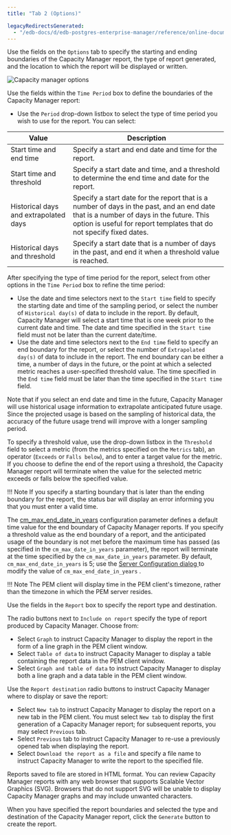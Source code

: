 ```yaml
---
title: "Tab 2 (Options)"

legacyRedirectsGenerated:
  - "/edb-docs/d/edb-postgres-enterprise-manager/reference/online-documentation/8.0/capacity_manager_options.html"
---
```


<div id="capacity_manager_options" class="registered_link"></div>

Use the fields on the `Options` tab to specify the starting and ending boundaries of the Capacity Manager report, the type of report generated, and the location to which the report will be displayed or written.

![Capacity manager options](../../images/capacity_manager_options.png)

Use the fields within the `Time Period` box to define the boundaries of the Capacity Manager report:

-   Use the `Period` drop-down listbox to select the type of time period you wish to use for the report. You can select:

| Value                                 | Description                                                                                                                                                                                                   |
| ------------------------------------- | ------------------------------------------------------------------------------------------------------------------------------------------------------------------------------------------------------------- |
| Start time and end time               | Specify a start and end date and time for the report.                                                                                                                                                         |
| Start time and threshold              | Specify a start date and time, and a threshold to determine the end time and date for the report.                                                                                                             |
| Historical days and extrapolated days | Specify a start date for the report that is a number of days in the past, and an end date that is a number of days in the future. This option is useful for report templates that do not specify fixed dates. |
| Historical days and threshold         | Specify a start date that is a number of days in the past, and end it when a threshold value is reached.                                                                                                      |

After specifying the type of time period for the report, select from other options in the `Time Period` box to refine the time period:

-   Use the date and time selectors next to the `Start time` field to specify the starting date and time of the sampling period, or select the number of `Historical day(s)` of data to include in the report. By default, Capacity Manager will select a start time that is one week prior to the current date and time. The date and time specified in the `Start time` field must not be later than the current date/time.
-   Use the date and time selectors next to the `End time` field to specify an end boundary for the report, or select the number of `Extrapolated day(s)` of data to include in the report. The end boundary can be either a time, a number of days in the future, or the point at which a selected metric reaches a user-specified threshold value. The time specified in the `End time` field must be later than the time specified in the `Start time` field.

Note that if you select an end date and time in the future, Capacity Manager will use historical usage information to extrapolate anticipated future usage. Since the projected usage is based on the sampling of historical data, the accuracy of the future usage trend will improve with a longer sampling period.

To specify a threshold value, use the drop-down listbox in the `Threshold` field to select a metric (from the metrics specified on the `Metrics` tab), an operator (`Exceeds` or `Falls below`), and to enter a target value for the metric. If you choose to define the end of the report using a threshold, the Capacity Manager report will terminate when the value for the selected metric exceeds or falls below the specified value.

!!! Note
    If you specify a starting boundary that is later than the ending boundary for the report, the status bar will display an error informing you that you must enter a valid time.

The [cm_max_end_date_in_years](../02_pem_server_config/01_pem_config_options/#pem_config_options) configuration parameter defines a default time value for the end boundary of Capacity Manager reports. If you specify a threshold value as the end boundary of a report, and the anticipated usage of the boundary is not met before the maximum time has passed (as specified in the `cm_max_date_in_years` parameter), the report will terminate at the time specified by the `cm_max_date_in_years` parameter. By default, `cm_max_end_date_in_years` is 5; use the [Server Configuration  dialog ](../02_pem_server_config/#pem_server_config) to modify the value of  `cm_max_end_date_in_years` .

!!! Note
    The PEM client will display time in the PEM client's timezone, rather than the timezone in which the PEM server resides.

Use the fields in the `Report` box to specify the report type and destination.

The radio buttons next to `Include on report` specify the type of report produced by Capacity Manager. Choose from:

-   Select `Graph` to instruct Capacity Manager to display the report in the form of a line graph in the PEM client window.
-   Select `Table of data` to instruct Capacity Manager to display a table containing the report data in the PEM client window.
-   Select `Graph and table of data` to instruct Capacity Manager to display both a line graph and a data table in the PEM client window.

Use the `Report destination` radio buttons to instruct Capacity Manager where to display or save the report:

-   Select `New tab` to instruct Capacity Manager to display the report on a new tab in the PEM client. You must select `New tab` to display the first generation of a Capacity Manager report; for subsequent reports, you may select `Previous` tab.
-   Select `Previous` tab to instruct Capacity Manager to re-use a previously opened tab when displaying the report.
-   Select `Download the report as a file` and specify a file name to instruct Capacity Manager to write the report to the specified file.

Reports saved to file are stored in HTML format. You can review Capacity Manager reports with any web browser that supports Scalable Vector Graphics (SVG). Browsers that do not support SVG will be unable to display Capacity Manager graphs and may include unwanted characters.

When you have specified the report boundaries and selected the type and destination of the Capacity Manager report, click the `Generate` button to create the report.

